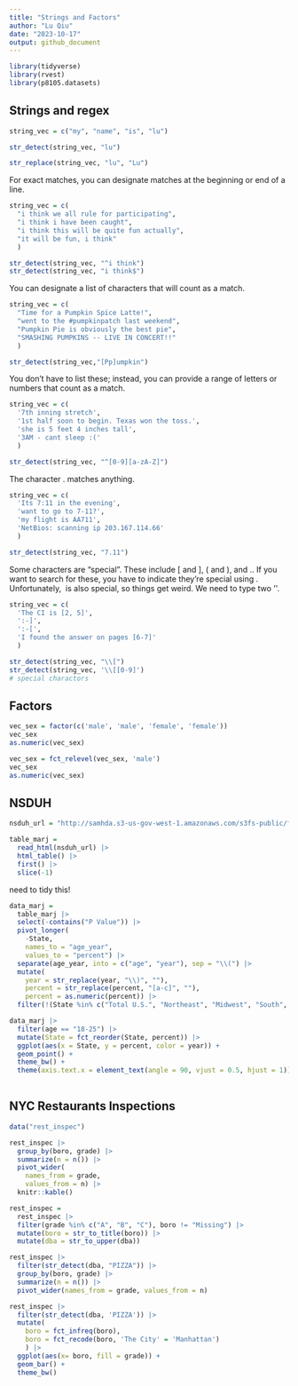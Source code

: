 ```yaml
---
title: "Strings and Factors"
author: "Lu Qiu"
date: "2023-10-17"
output: github_document
---
```


```r
library(tidyverse)
library(rvest)
library(p8105.datasets)
```

## Strings and regex

```r
string_vec = c("my", "name", "is", "lu")

str_detect(string_vec, "lu")
```

```r
str_replace(string_vec, "lu", "Lu")
```

For exact matches, you can designate matches at the beginning or end of a line.
```r
string_vec = c(
  "i think we all rule for participating",
  "i think i have been caught",
  "i think this will be quite fun actually",
  "it will be fun, i think"
  )

str_detect(string_vec, "^i think")
str_detect(string_vec, "i think$")
```

You can designate a list of characters that will count as a match.
```r
string_vec = c(
  "Time for a Pumpkin Spice Latte!",
  "went to the #pumpkinpatch last weekend",
  "Pumpkin Pie is obviously the best pie",
  "SMASHING PUMPKINS -- LIVE IN CONCERT!!"
  )

str_detect(string_vec,"[Pp]umpkin")
```

You don’t have to list these; instead, you can provide a range of letters or numbers that count as a match.
```r
string_vec = c(
  '7th inning stretch',
  '1st half soon to begin. Texas won the toss.',
  'she is 5 feet 4 inches tall',
  '3AM - cant sleep :('
  )

str_detect(string_vec, "^[0-9][a-zA-Z]")
```

The character . matches anything.
```r
string_vec = c(
  'Its 7:11 in the evening',
  'want to go to 7-11?',
  'my flight is AA711',
  'NetBios: scanning ip 203.167.114.66'
  )

str_detect(string_vec, "7.11")
```

Some characters are “special”. These include [ and ], ( and ), and .. If you want to search for these, you have to indicate they’re special using \. Unfortunately, \ is also special, so things get weird. We need to type two '\'.
```r
string_vec = c(
  'The CI is [2, 5]',
  ':-]',
  ':-[',
  'I found the answer on pages [6-7]'
  )

str_detect(string_vec, "\\[")
str_detect(string_vec, '\\[[0-9]')
# special charactors
```

## Factors

```r
vec_sex = factor(c('male', 'male', 'female', 'female'))
vec_sex
as.numeric(vec_sex)

vec_sex = fct_relevel(vec_sex, 'male')
vec_sex
as.numeric(vec_sex)
```

## NSDUH

```r
nsduh_url = "http://samhda.s3-us-gov-west-1.amazonaws.com/s3fs-public/field-uploads/2k15StateFiles/NSDUHsaeShortTermCHG2015.htm"

table_marj = 
  read_html(nsduh_url) |> 
  html_table() |> 
  first() |>
  slice(-1)
```

need to tidy this!

```r
data_marj = 
  table_marj |>
  select(-contains("P Value")) |>
  pivot_longer(
    -State,
    names_to = "age_year", 
    values_to = "percent") |>
  separate(age_year, into = c("age", "year"), sep = "\\(") |>
  mutate(
    year = str_replace(year, "\\)", ""),
    percent = str_replace(percent, "[a-c]", ""),
    percent = as.numeric(percent)) |>
  filter(!(State %in% c("Total U.S.", "Northeast", "Midwest", "South", "West")))
```


```r
data_marj |>
  filter(age == "18-25") |> 
  mutate(State = fct_reorder(State, percent)) |> 
  ggplot(aes(x = State, y = percent, color = year)) + 
  geom_point() + 
  theme_bw() +
  theme(axis.text.x = element_text(angle = 90, vjust = 0.5, hjust = 1)) 
  
```

## NYC Restaurants Inspections

```r
data("rest_inspec")

rest_inspec |> 
  group_by(boro, grade) |> 
  summarize(n = n()) |> 
  pivot_wider(
    names_from = grade, 
    values_from = n) |>
  knitr::kable()
```


```r
rest_inspec =
  rest_inspec |>
  filter(grade %in% c("A", "B", "C"), boro != "Missing") |> 
  mutate(boro = str_to_title(boro)) |>
  mutate(dba = str_to_upper(dba))
```


```r
rest_inspec |> 
  filter(str_detect(dba, "PIZZA")) |> 
  group_by(boro, grade) |> 
  summarize(n = n()) |> 
  pivot_wider(names_from = grade, values_from = n)
```

```r
rest_inspec |>
  filter(str_detect(dba, 'PIZZA')) |>
  mutate(
    boro = fct_infreq(boro),
    boro = fct_recode(boro, 'The City' = 'Manhattan')
    ) |>
  ggplot(aes(x= boro, fill = grade)) +
  geom_bar() +
  theme_bw()
```

